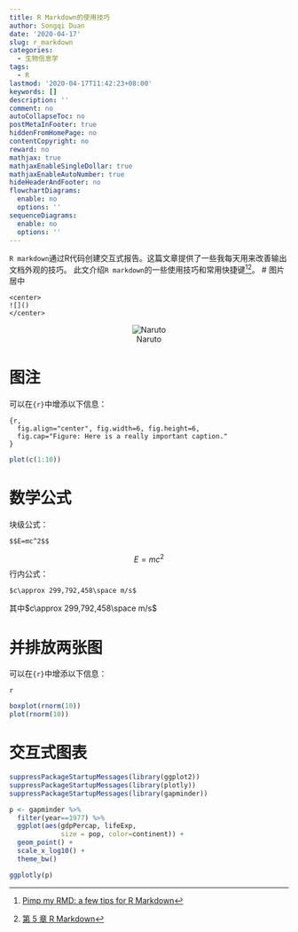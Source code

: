```yaml
---
title: R Markdown的使用技巧
author: Songqi Duan
date: '2020-04-17'
slug: r_markdown
categories:
  - 生物信息学
tags:
  - R
lastmod: '2020-04-17T11:42:23+08:00'
keywords: []
description: ''
comment: no
autoCollapseToc: no
postMetaInFooter: true
hiddenFromHomePage: no
contentCopyright: no
reward: no
mathjax: true
mathjaxEnableSingleDollar: true
mathjaxEnableAutoNumber: true
hideHeaderAndFooter: no
flowchartDiagrams:
  enable: no
  options: ''
sequenceDiagrams:
  enable: no
  options: ''
---
```

`R markdown`通过R代码创建交互式报告。这篇文章提供了一些我每天用来改善输出文档外观的技巧。
<!--more-->
此文介绍`R markdown`的一些使用技巧和常用快捷键[^1][^2]。
# 图片居中
```
<center>
![]()
</center>
```
<center>
![Naruto](/post/2020-04-17-r-markdown的使用技巧_files/bg_footer_1.jpg)
</center>

# 图注
可以在`{r}`中增添以下信息：
```
{r, 
  fig.align="center", fig.width=6, fig.height=6,
  fig.cap="Figure: Here is a really important caption."
}
```

```r

plot(c(1:10))
```

# 数学公式

块级公式：
```
$$E=mc^2$$
```
$$E=mc^2$$
行内公式：
```
$c\approx 299,792,458\space m/s$
```
其中$c\approx 299,792,458\space m/s$

# 并排放两张图

可以在`{r}`中增添以下信息：
```
{r out.width=c('50%', '50%'), fig.show='hold'}
```

```r
boxplot(rnorm(10))
plot(rnorm(10))
```

# 交互式图表

```r
suppressPackageStartupMessages(library(ggplot2))
suppressPackageStartupMessages(library(plotly))
suppressPackageStartupMessages(library(gapminder))

p <- gapminder %>%
  filter(year==1977) %>%
  ggplot(aes(gdpPercap, lifeExp, 
             size = pop, color=continent)) +
  geom_point() +
  scale_x_log10() +
  theme_bw()

ggplotly(p)
```

[^1]: [Pimp my RMD: a few tips for R Markdown](https://holtzy.github.io/Pimp-my-rmd/#)
[^2]: [第 5 章 R Markdown](https://bookdown.org/xiao/RAnalysisBook/r-markdown.html)

